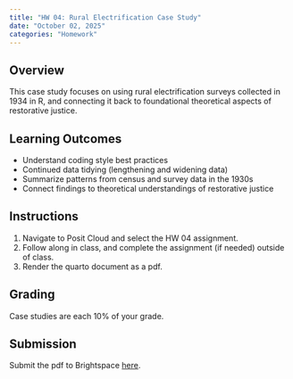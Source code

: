 ```yaml
---
title: "HW 04: Rural Electrification Case Study"
date: "October 02, 2025"
categories: "Homework"
---
```


## Overview 
This case study focuses on using rural electrification surveys collected in 1934 in R, and connecting it back to foundational theoretical aspects of restorative justice.

## Learning Outcomes
- Understand coding style best practices
- Continued data tidying (lengthening and widening data)
- Summarize patterns from census and survey data in the 1930s
- Connect findings to theoretical understandings of restorative justice

## Instructions
1. Navigate to Posit Cloud and select the HW 04 assignment. 
2. Follow along in class, and complete the assignment (if needed) outside of class.
3. Render the quarto document as a pdf.

## Grading

Case studies are each 10% of your grade.


## Submission
Submit the pdf to Brightspace [here]().